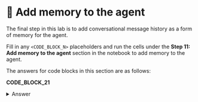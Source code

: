 # 👐 Add memory to the agent

The final step in this lab is to add conversational message history as a form of memory for the agent. 

Fill in any `<CODE_BLOCK_N>` placeholders and run the cells under the **Step 11: Add memory to the agent** section in the notebook to add memory to the agent.

The answers for code blocks in this section are as follows:

**CODE_BLOCK_21**

<details>
<summary>Answer</summary>
<div>
```python
{"configurable": {"thread_id": thread_id}}
```
</div>
</details>